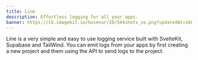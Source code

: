 ```yaml
---
title: Line
description: Effortless logging for all your apps.
banner: https://ik.imagekit.io/hosenur/IO/544shots_so.png?updatedAt=1686197129149
---
```

Line is a very simple and easy to use logging service built with SvelteKit, Supabase and TailWind. You can emit logs from your apps by first creating a new project and them using the API to send logs to the project.
